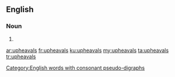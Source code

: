 ==English==

===Noun===
{{head|en|noun plural form}}

# {{plural of|upheaval|lang=en}}

[[Category:English words with consonant pseudo-digraphs]]

[[ar:upheavals]]
[[fr:upheavals]]
[[ku:upheavals]]
[[my:upheavals]]
[[ta:upheavals]]
[[tr:upheavals]]